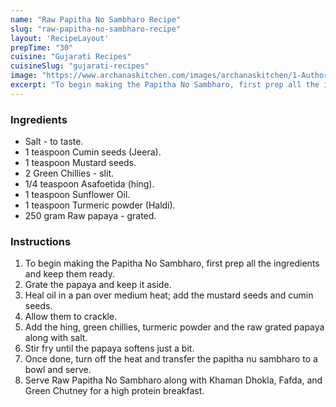 ---
name: "Raw Papitha No Sambharo Recipe"
slug: "raw-papitha-no-sambharo-recipe"
layout: 'RecipeLayout'
prepTime: "30"
cuisine: "Gujarati Recipes﻿"
cuisineSlug: "gujarati-recipes"
image: "https://www.archanaskitchen.com/images/archanaskitchen/1-Author/sibyl-archanaskitchen.com/Raw_Papitha_No_Sambharo_Recipe_.jpg"
excerpt: "To begin making the Papitha No Sambharo, first prep all the ingredients and keep them ready"
---

### Ingredients

- Salt - to taste.
- 1 teaspoon Cumin seeds (Jeera).
- 1 teaspoon Mustard seeds.
- 2 Green Chillies - slit.
- 1/4 teaspoon Asafoetida (hing).
- 1 teaspoon Sunflower Oil.
- 1 teaspoon Turmeric powder (Haldi).
- 250 gram Raw papaya - grated.

### Instructions

1. To begin making the Papitha No Sambharo, first prep all the ingredients and keep them ready.
1. Grate the papaya and keep it aside.
1. Heal oil in a pan over medium heat; add the mustard seeds and cumin seeds.
1. Allow them to crackle.
1. Add the hing, green chillies, turmeric powder and the raw grated papaya along with salt.
1. Stir fry until the papaya softens just a bit.
1. Once done, turn off the heat and transfer the papitha nu sambharo to a bowl and serve.
1. Serve Raw Papitha No Sambharo along with Khaman Dhokla, Fafda, and Green Chutney for a high protein breakfast.
